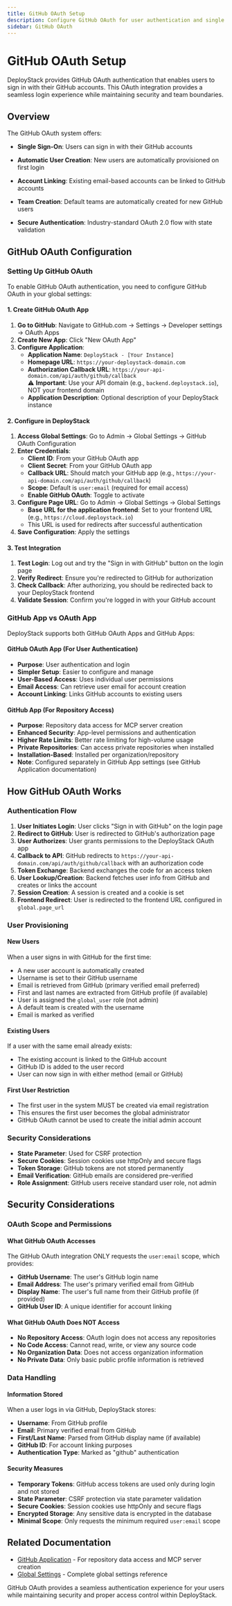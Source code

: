 ```yaml
---
title: GitHub OAuth Setup
description: Configure GitHub OAuth for user authentication and single sign-on in DeployStack.
sidebar: GitHub OAuth
---
```


# GitHub OAuth Setup

DeployStack provides GitHub OAuth authentication that enables users to sign in with their GitHub accounts. This OAuth integration provides a seamless login experience while maintaining security and team boundaries.

## Overview

The GitHub OAuth system offers:

- **Single Sign-On**: Users can sign in with their GitHub accounts
- **Automatic User Creation**: New users are automatically provisioned on first login
- **Account Linking**: Existing email-based accounts can be linked to GitHub accounts
- **Team Creation**: Default teams are automatically created for new GitHub users

- **Secure Authentication**: Industry-standard OAuth 2.0 flow with state validation

## GitHub OAuth Configuration

### Setting Up GitHub OAuth

To enable GitHub OAuth authentication, you need to configure GitHub OAuth in your global settings:

#### 1. Create GitHub OAuth App

1. **Go to GitHub**: Navigate to GitHub.com → Settings → Developer settings → OAuth Apps
2. **Create New App**: Click "New OAuth App"
3. **Configure Application**:
   - **Application Name**: `DeployStack - [Your Instance]`
   - **Homepage URL**: `https://your-deploystack-domain.com`
   - **Authorization Callback URL**: `https://your-api-domain.com/api/auth/github/callback`  
     ⚠️ **Important**: Use your API domain (e.g., `backend.deploystack.io`), NOT your frontend domain
   - **Application Description**: Optional description of your DeployStack instance

#### 2. Configure in DeployStack

1. **Access Global Settings**: Go to Admin → Global Settings → GitHub OAuth Configuration
2. **Enter Credentials**:
   - **Client ID**: From your GitHub OAuth app
   - **Client Secret**: From your GitHub OAuth app
   - **Callback URL**: Should match your GitHub app (e.g., `https://your-api-domain.com/api/auth/github/callback`)
   - **Scope**: Default is `user:email` (required for email access)
   - **Enable GitHub OAuth**: Toggle to activate
3. **Configure Page URL**: Go to Admin → Global Settings → Global Settings
   - **Base URL for the application frontend**: Set to your frontend URL (e.g., `https://cloud.deploystack.io`)
   - This URL is used for redirects after successful authentication
4. **Save Configuration**: Apply the settings

#### 3. Test Integration

1. **Test Login**: Log out and try the "Sign in with GitHub" button on the login page
2. **Verify Redirect**: Ensure you're redirected to GitHub for authorization
3. **Check Callback**: After authorizing, you should be redirected back to your DeployStack frontend
4. **Validate Session**: Confirm you're logged in with your GitHub account

### GitHub App vs OAuth App

DeployStack supports both GitHub OAuth Apps and GitHub Apps:

#### GitHub OAuth App (For User Authentication)
- **Purpose**: User authentication and login
- **Simpler Setup**: Easier to configure and manage
- **User-Based Access**: Uses individual user permissions
- **Email Access**: Can retrieve user email for account creation
- **Account Linking**: Links GitHub accounts to existing users

#### GitHub App (For Repository Access)
- **Purpose**: Repository data access for MCP server creation
- **Enhanced Security**: App-level permissions and authentication
- **Higher Rate Limits**: Better rate limiting for high-volume usage
- **Private Repositories**: Can access private repositories when installed
- **Installation-Based**: Installed per organization/repository
- **Note**: Configured separately in GitHub App settings (see GitHub Application documentation)

## How GitHub OAuth Works

### Authentication Flow

1. **User Initiates Login**: User clicks "Sign in with GitHub" on the login page
2. **Redirect to GitHub**: User is redirected to GitHub's authorization page
3. **User Authorizes**: User grants permissions to the DeployStack OAuth app
4. **Callback to API**: GitHub redirects to `https://your-api-domain.com/api/auth/github/callback` with an authorization code
5. **Token Exchange**: Backend exchanges the code for an access token
6. **User Lookup/Creation**: Backend fetches user info from GitHub and creates or links the account
7. **Session Creation**: A session is created and a cookie is set
8. **Frontend Redirect**: User is redirected to the frontend URL configured in `global.page_url`

### User Provisioning

#### New Users
When a user signs in with GitHub for the first time:
- A new user account is automatically created
- Username is set to their GitHub username
- Email is retrieved from GitHub (primary verified email preferred)
- First and last names are extracted from GitHub profile (if available)
- User is assigned the `global_user` role (not admin)
- A default team is created with the username
- Email is marked as verified

#### Existing Users
If a user with the same email already exists:
- The existing account is linked to the GitHub account
- GitHub ID is added to the user record
- User can now sign in with either method (email or GitHub)

#### First User Restriction
- The first user in the system MUST be created via email registration
- This ensures the first user becomes the global administrator
- GitHub OAuth cannot be used to create the initial admin account

### Security Considerations

- **State Parameter**: Used for CSRF protection
- **Secure Cookies**: Session cookies use httpOnly and secure flags
- **Token Storage**: GitHub tokens are not stored permanently
- **Email Verification**: GitHub emails are considered pre-verified
- **Role Assignment**: GitHub users receive standard user role, not admin


## Security Considerations

### OAuth Scope and Permissions

#### What GitHub OAuth Accesses
The GitHub OAuth integration ONLY requests the `user:email` scope, which provides:
- **GitHub Username**: The user's GitHub login name
- **Email Address**: The user's primary verified email from GitHub
- **Display Name**: The user's full name from their GitHub profile (if provided)
- **GitHub User ID**: A unique identifier for account linking

#### What GitHub OAuth Does NOT Access
- **No Repository Access**: OAuth login does not access any repositories
- **No Code Access**: Cannot read, write, or view any source code
- **No Organization Data**: Does not access organization information
- **No Private Data**: Only basic public profile information is retrieved

### Data Handling

#### Information Stored
When a user logs in via GitHub, DeployStack stores:
- **Username**: From GitHub profile
- **Email**: Primary verified email from GitHub
- **First/Last Name**: Parsed from GitHub display name (if available)
- **GitHub ID**: For account linking purposes
- **Authentication Type**: Marked as "github" authentication

#### Security Measures
- **Temporary Tokens**: GitHub access tokens are used only during login and not stored
- **State Parameter**: CSRF protection via state parameter validation
- **Secure Cookies**: Session cookies use httpOnly and secure flags
- **Encrypted Storage**: Any sensitive data is encrypted in the database
- **Minimal Scope**: Only requests the minimum required `user:email` scope

## Related Documentation

- [GitHub Application](/github-application) - For repository data access and MCP server creation
- [Global Settings](/global-settings) - Complete global settings reference

GitHub OAuth provides a seamless authentication experience for your users while maintaining security and proper access control within DeployStack.
